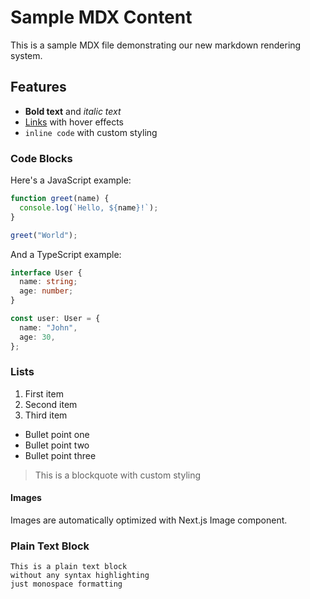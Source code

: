 # Sample MDX Content

This is a sample MDX file demonstrating our new markdown rendering system.

## Features

- **Bold text** and *italic text*
- [Links](https://example.com) with hover effects
- `inline code` with custom styling

### Code Blocks

Here's a JavaScript example:

```javascript
function greet(name) {
  console.log(`Hello, ${name}!`);
}

greet("World");
```

And a TypeScript example:

```typescript
interface User {
  name: string;
  age: number;
}

const user: User = {
  name: "John",
  age: 30,
};
```

### Lists

1. First item
2. Second item
3. Third item

- Bullet point one
- Bullet point two
- Bullet point three

> This is a blockquote with custom styling

#### Images

Images are automatically optimized with Next.js Image component.

### Plain Text Block

```
This is a plain text block
without any syntax highlighting
just monospace formatting
``` 